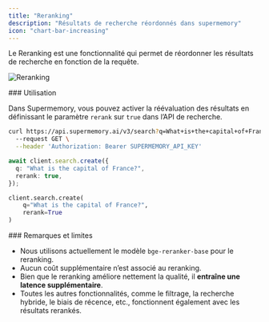 ```yaml
---
title: "Reranking"
description: "Résultats de recherche réordonnés dans supermemory"
icon: "chart-bar-increasing"
---
```


Le Reranking est une fonctionnalité qui permet de réordonner les résultats de recherche en fonction de la requête.

![Reranking](/images/rerank.png)

<div id="usage">
  ### Utilisation
</div>

Dans Supermemory, vous pouvez activer la réévaluation des résultats en définissant le paramètre `rerank` sur `true` dans l’API de recherche.

<CodeGroup>

```bash cURL
curl https://api.supermemory.ai/v3/search?q=What+is+the+capital+of+France?&rerank=true \
  --request GET \
  --header 'Authorization: Bearer SUPERMEMORY_API_KEY'
```

```typescript
await client.search.create({
  q: "What is the capital of France?",
  rerank: true,
});
```

```python
client.search.create(
    q="What is the capital of France?",
    rerank=True
)
```

</CodeGroup>

<div id="notes-and-limitations">
  ### Remarques et limites
</div>

- Nous utilisons actuellement le modèle `bge-reranker-base` pour le reranking.
- Aucun coût supplémentaire n’est associé au reranking.
- Bien que le reranking améliore nettement la qualité, il **entraîne une latence supplémentaire**.
- Toutes les autres fonctionnalités, comme le filtrage, la recherche hybride, le biais de récence, etc., fonctionnent également avec les résultats rerankés.